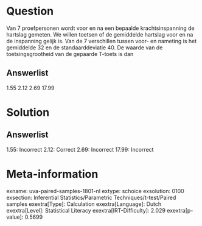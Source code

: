 Question
========

Van 7 proefpersonen wordt voor en na een bepaalde krachtsinspanning de
hartslag gemeten. We willen toetsen of de gemiddelde hartslag voor en na
de inspanning gelijk is. Van de 7 verschillen tussen voor- en nameting
is het gemiddelde 32 en de standaarddeviatie 40. De waarde van de
toetsingsgrootheid van de gepaarde T-toets is dan

Answerlist
----------

1.55
2.12
2.69
17.99

Solution
========

Answerlist
----------

1.55: Incorrect
2.12: Correct
2.69: Incorrect
17.99: Incorrect

Meta-information
================
exname: uva-paired-samples-1801-nl
extype: schoice
exsolution: 0100
exsection: Inferential Statistics/Parametric Techniques/t-test/Paired samples
exextra[Type]: Calculation
exextra[Language]: Dutch
exextra[Level]: Statistical Literacy
exextra[IRT-Difficulty]: 2.029
exextra[p-value]: 0.5699
